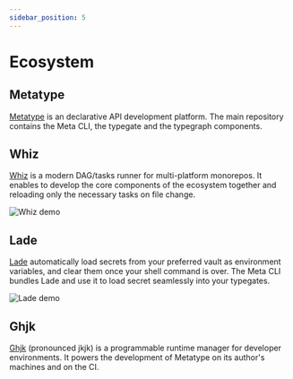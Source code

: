 ```yaml
---
sidebar_position: 5
---
```


# Ecosystem

## Metatype

[Metatype](https://github.com/metatypedev/metatype) is an declarative API development platform. The main repository contains the Meta CLI, the typegate and the typegraph components.

## Whiz

[Whiz](https://github.com/zifeo/whiz) is a modern DAG/tasks runner for multi-platform monorepos. It enables to develop the core components of the ecosystem together and reloading only the necessary tasks on file change.

![Whiz demo](https://github.com/zifeo/whiz/blob/main/demo.gif?raw=true)

## Lade

[Lade](https://github.com/zifeo/lade) automatically load secrets from your preferred vault as environment variables, and clear them once your shell command is over. The Meta CLI bundles Lade and use it to load secret seamlessly into your typegates.

![Lade demo](https://github.com/zifeo/lade/blob/main/examples/demo.gif?raw=true)

## Ghjk 

[Ghjk](https://github.com/metatypedev/ghjk) (pronounced jkjk) is a programmable runtime manager for developer environments. It powers the development of Metatype on its author's machines and on the CI.
